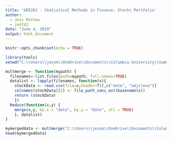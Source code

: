 ```yaml
---
title: 'GR5261 - Statistical Methods in Finance: Stocks Portfolio'
author: 
  - Jess Mathew
  - jm4742
date: "June 4, 2019"
output: html_document
---
```


```r
knitr::opts_chunk$set(echo = TRUE)
```

```r
library(tools)
setwd("C:\\Users\\jessm\\OneDrive\\Documents\\Columbia University\\Summer 2019\\GR5261 - Statistical Methods in Finance\\Take Home Project\\AMEX NYSE NASDAQ Stock Histories\\fh_20190420\\sample_history")

multmerge <- function(mypath) {
  filenames<-list.files(path=mypath, full.names=TRUE)
  datalist <- lapply(filenames, function(x){
    stockData <- read.csv(file=x,header=T)[,c("date", "adjclose")]
    colnames(stockData)[2] <- file_path_sans_ext(basename(x))
    return (stockData)
    })
  Reduce(function(x,y) {
    merge(x,y, by.x = "date", by.y = "date", all = TRUE)
    }, datalist)
}

mymergeddata <- multmerge("C:\\Users\\jessm\\OneDrive\\Documents\\Columbia University\\Summer 2019\\GR5261 - Statistical Methods in Finance\\Take Home Project\\AMEX NYSE NASDAQ Stock Histories\\fh_20190420\\sample_history")
head(mymergeddata)
```

